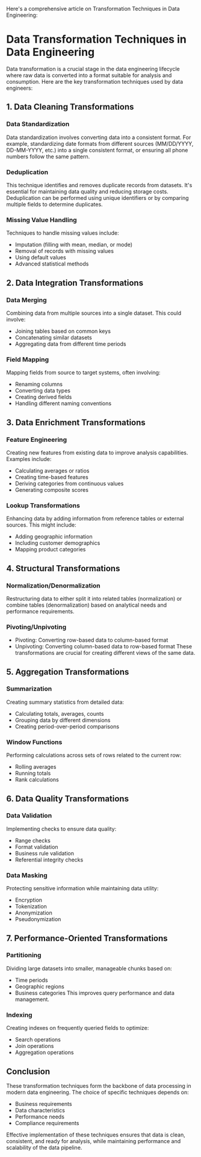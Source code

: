 Here's a comprehensive article on Transformation Techniques in Data Engineering:

# Data Transformation Techniques in Data Engineering

Data transformation is a crucial stage in the data engineering lifecycle where raw data is converted into a format suitable for analysis and consumption. Here are the key transformation techniques used by data engineers:

## 1. Data Cleaning Transformations

### Data Standardization
Data standardization involves converting data into a consistent format. For example, standardizing date formats from different sources (MM/DD/YYYY, DD-MM-YYYY, etc.) into a single consistent format, or ensuring all phone numbers follow the same pattern.

### Deduplication
This technique identifies and removes duplicate records from datasets. It's essential for maintaining data quality and reducing storage costs. Deduplication can be performed using unique identifiers or by comparing multiple fields to determine duplicates.

### Missing Value Handling
Techniques to handle missing values include:
- Imputation (filling with mean, median, or mode)
- Removal of records with missing values
- Using default values
- Advanced statistical methods

## 2. Data Integration Transformations

### Data Merging
Combining data from multiple sources into a single dataset. This could involve:
- Joining tables based on common keys
- Concatenating similar datasets
- Aggregating data from different time periods

### Field Mapping
Mapping fields from source to target systems, often involving:
- Renaming columns
- Converting data types
- Creating derived fields
- Handling different naming conventions

## 3. Data Enrichment Transformations

### Feature Engineering
Creating new features from existing data to improve analysis capabilities. Examples include:
- Calculating averages or ratios
- Creating time-based features
- Deriving categories from continuous values
- Generating composite scores

### Lookup Transformations
Enhancing data by adding information from reference tables or external sources. This might include:
- Adding geographic information
- Including customer demographics
- Mapping product categories

## 4. Structural Transformations

### Normalization/Denormalization
Restructuring data to either split it into related tables (normalization) or combine tables (denormalization) based on analytical needs and performance requirements.

### Pivoting/Unpivoting
- Pivoting: Converting row-based data to column-based format
- Unpivoting: Converting column-based data to row-based format
These transformations are crucial for creating different views of the same data.

## 5. Aggregation Transformations

### Summarization
Creating summary statistics from detailed data:
- Calculating totals, averages, counts
- Grouping data by different dimensions
- Creating period-over-period comparisons

### Window Functions
Performing calculations across sets of rows related to the current row:
- Rolling averages
- Running totals
- Rank calculations

## 6. Data Quality Transformations

### Data Validation
Implementing checks to ensure data quality:
- Range checks
- Format validation
- Business rule validation
- Referential integrity checks

### Data Masking
Protecting sensitive information while maintaining data utility:
- Encryption
- Tokenization
- Anonymization
- Pseudonymization

## 7. Performance-Oriented Transformations

### Partitioning
Dividing large datasets into smaller, manageable chunks based on:
- Time periods
- Geographic regions
- Business categories
This improves query performance and data management.

### Indexing
Creating indexes on frequently queried fields to optimize:
- Search operations
- Join operations
- Aggregation operations

## Conclusion

These transformation techniques form the backbone of data processing in modern data engineering. The choice of specific techniques depends on:
- Business requirements
- Data characteristics
- Performance needs
- Compliance requirements

Effective implementation of these techniques ensures that data is clean, consistent, and ready for analysis, while maintaining performance and scalability of the data pipeline.